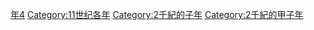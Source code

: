 {{Catnav|頁面分類|历史|歷史時代|年|11世纪各年}}

{{catmore}}
{{Commons category|1024}}

[[Category:1020年代|年4]]
[[Category:11世纪各年|Category:11世纪各年]]
[[Category:2千紀的子年|Category:2千紀的子年]]
[[Category:2千紀的甲子年|Category:2千紀的甲子年]]